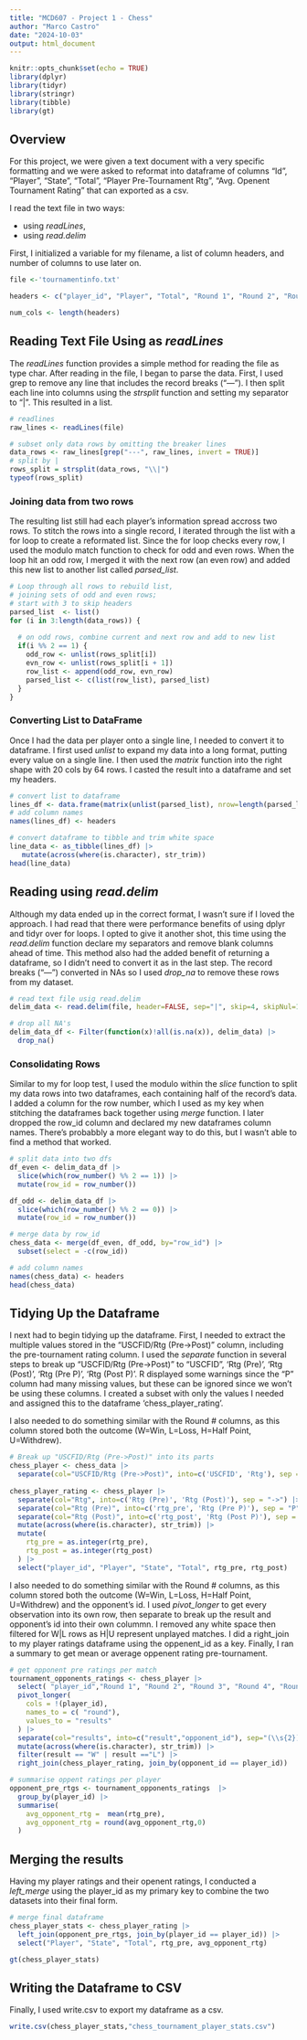 ```yaml
---
title: "MCD607 - Project 1 - Chess"
author: "Marco Castro"
date: "2024-10-03"
output: html_document
---
```


```r
knitr::opts_chunk$set(echo = TRUE)
library(dplyr)
library(tidyr)
library(stringr)
library(tibble)
library(gt)
```

## Overview

For this project, we were given a text document with a very specific formatting and we were asked to reformat into dataframe of columns "Id", "Player", "State", "Total", "Player Pre-Tournament Rtg", "Avg. Openent Tournament Rating" that can exported as a csv.

I read the text file in two ways: 

- using _readLines_, 
- using _read.delim_

First, I initialized a variable for my filename, a list of column headers, and number of columns to use later on.

```r

file <-'tournamentinfo.txt'

headers <- c("player_id", "Player", "Total", "Round 1", "Round 2", "Round 3", "Round 4", "Round 5", "Round 6", "Round 7", "State", "USCFID/Rtg (Pre->Post)", "n", "Side 1", "Side 2", "Side 3", "Side 4", "Side 5", "Side 6", "Side 7")

num_cols <- length(headers)
```

## Reading Text File Using as _readLines_

The _readLines_ function provides a simple method for reading the file as type char. After reading in the file, I began to parse the data. First, I used grep to remove any line that includes the record breaks ("---"). I then split each line into columns using the _strsplit_ function and setting my separator to "|". This resulted in a list. 

```r
# readlines 
raw_lines <- readLines(file)

# subset only data rows by omitting the breaker lines
data_rows <- raw_lines[grep("---", raw_lines, invert = TRUE)]
# split by |
rows_split = strsplit(data_rows, "\\|")
typeof(rows_split)
```

### Joining data from two rows

The resulting list still had each player's information spread accross two rows. To stitch the rows into a single record, I iterated through the list with a for loop to create a reformated list. Since the for loop checks every row, I used the modulo match function to check for odd and even rows. When the loop hit an odd row, I merged it with the next row (an even row) and added this new list to another list called _parsed_list_.

```r
# Loop through all rows to rebuild list,
# joining sets of odd and even rows; 
# start with 3 to skip headers
parsed_list  <- list()
for (i in 3:length(data_rows)) {
  
  # on odd rows, combine current and next row and add to new list
  if(i %% 2 == 1) {
    odd_row <- unlist(rows_split[i])
    evn_row <- unlist(rows_split[i + 1])
    row_list <- append(odd_row, evn_row)
    parsed_list <- c(list(row_list), parsed_list)
  }
}
```
### Converting List to DataFrame
Once I had the data per player onto a single line, I needed to convert it to dataframe. I first used _unlist_ to expand my data into a long format, putting every value on a single line. I then used the _matrix_ function into the right shape with 20 cols by 64 rows. I casted the result into a dataframe and set my headers.

```r
# convert list to dataframe
lines_df <- data.frame(matrix(unlist(parsed_list), nrow=length(parsed_list), ncol=num_cols, byrow = 1))
# add column names
names(lines_df) <- headers

# convert dataframe to tibble and trim white space
line_data <- as_tibble(lines_df) |>
   mutate(across(where(is.character), str_trim))
head(line_data)

```

## Reading using _read.delim_

Although my data ended up in the correct format, I wasn't sure if I loved the approach. I had read that there were performance benefits of using dplyr and tidyr over for loops. I opted to give it another shot, this time using the _read.delim_ function declare my separators and remove blank columns ahead of time. This method also had the added benefit of returning a dataframe, so I didn't need to convert it as in the last step. The record breaks ("---") converted in NAs so I used _drop_na_ to remove these rows from my dataset.

```r
# read text file usig read.delim
delim_data <- read.delim(file, header=FALSE, sep="|", skip=4, skipNul=1, blank.lines.skip=1, na.strings=c(""," ","NA")) 

# drop all NA's
delim_data_df <- Filter(function(x)!all(is.na(x)), delim_data) |>
  drop_na()
```
### Consolidating Rows
Similar to my for loop test, I used the modulo within the _slice_ function to split my data rows into two dataframes, each containing half of the record's data. I added a column for the row number, which I used as my key when stitching the dataframes back together using _merge_ function. I later dropped the row_id column and declared my new dataframes column names. There's probabbly a more elegant way to do this, but I wasn't able to find a method that worked.

```r
# split data into two dfs
df_even <- delim_data_df |>
  slice(which(row_number() %% 2 == 1)) |>
  mutate(row_id = row_number())

df_odd <- delim_data_df |>
  slice(which(row_number() %% 2 == 0)) |>
  mutate(row_id = row_number())

# merge data by row_id
chess_data <- merge(df_even, df_odd, by="row_id") |>
  subset(select = -c(row_id)) 

# add column names
names(chess_data) <- headers
head(chess_data)
```

## Tidying Up the Dataframe
I next had to begin tidying up the dataframe. First, I needed to extract the multiple values stored in the "USCFID/Rtg (Pre->Post)" column, including the pre-tournament rating column. I used the _separate_ function in several steps to break up "USCFID/Rtg (Pre->Post)" to "USCFID", 'Rtg (Pre)', 'Rtg (Post)',  'Rtg (Pre P)',  'Rtg (Post P)'. R displayed some warnings since the "P" column had many missing values, but these can be ignored since we won't be using these columns. I created a subset with only the values I needed and assigned this to the dataframe 'chess_player_rating'.

I also needed to do something similar with the Round # columns, as this column stored both the outcome (W=Win, L=Loss, H=Half Point, U=Withdrew).
```r

# Break up "USCFID/Rtg (Pre->Post)" into its parts
chess_player <- chess_data |>
  separate(col="USCFID/Rtg (Pre->Post)", into=c('USCFID', 'Rtg'), sep = "\\/ R:") 
  
chess_player_rating <- chess_player |>
  separate(col="Rtg", into=c('Rtg (Pre)', 'Rtg (Post)'), sep = "->") |>
  separate(col="Rtg (Pre)", into=c('rtg_pre', 'Rtg (Pre P)'), sep = "P") |>
  separate(col="Rtg (Post)", into=c('rtg_post', 'Rtg (Post P)'), sep = "P") |>
  mutate(across(where(is.character), str_trim)) |>
  mutate(
    rtg_pre = as.integer(rtg_pre),
    rtg_post = as.integer(rtg_post)
  ) |>
  select("player_id", "Player", "State", "Total", rtg_pre, rtg_post)
```

I also needed to do something similar with the Round # columns, as this column stored both the outcome (W=Win, L=Loss, H=Half Point, U=Withdrew) and the opponent's id. I used _pivot_longer_ to get every observation into its own row, then separate to break up the result and opponent's id into their own colummn. I removed any white space then filtered for W|L rows as H|U represent unplayed matches. I did a right_join to my player ratings dataframe using the oppenent_id as a key. Finally, I ran a summary to get mean or average oppenent rating pre-tournament.


```r
# get opponent pre ratings per match
tournament_opponents_ratings <- chess_player |>
  select( "player_id","Round 1", "Round 2", "Round 3", "Round 4", "Round 5", "Round 6", "Round 7") |>
  pivot_longer(
    cols = !(player_id),
    names_to = c( "round"), 
    values_to = "results"
  ) |>
  separate(col="results", into=c("result","opponent_id"), sep="(\\s{2})") |>
  mutate(across(where(is.character), str_trim)) |>
  filter(result == "W" | result =="L") |>
  right_join(chess_player_rating, join_by(opponent_id == player_id))

# summarise oppent ratings per player
opponent_pre_rtgs <- tournament_opponents_ratings  |>
  group_by(player_id) |>
  summarise(
    avg_opponent_rtg =  mean(rtg_pre),
    avg_opponent_rtg = round(avg_opponent_rtg,0)
  )

```
## Merging the results
Having my player ratings and their openent ratings, I conducted a _left_merge_ using the player_id as my primary key to combine the two datasets into their final form.


```r
# merge final dataframe
chess_player_stats <- chess_player_rating |>
  left_join(opponent_pre_rtgs, join_by(player_id == player_id)) |>
  select("Player", "State", "Total", rtg_pre, avg_opponent_rtg)

gt(chess_player_stats)

```
## Writing the Dataframe to CSV
Finally, I used write.csv to export my dataframe as a csv.

```r
write.csv(chess_player_stats,"chess_tournament_player_stats.csv")
```
